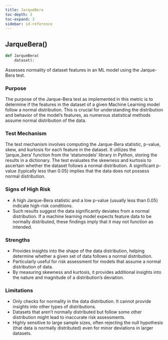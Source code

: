 ```yaml
---
title: JarqueBera
toc-depth: 3
toc-expand: 3
sidebar: id-reference
---
```


## JarqueBera[()]{.muted}

```python
def JarqueBera(
    dataset):
```

Assesses normality of dataset features in an ML model using the Jarque-Bera test.

### Purpose

The purpose of the Jarque-Bera test as implemented in this metric is to determine if the features in the dataset of a given Machine Learning model follow a normal distribution. This is crucial for understanding the distribution and behavior of the model's features, as numerous statistical methods assume normal distribution of the data.

### Test Mechanism

The test mechanism involves computing the Jarque-Bera statistic, p-value, skew, and kurtosis for each feature in the dataset. It utilizes the 'jarque_bera' function from the 'statsmodels' library in Python, storing the results in a dictionary. The test evaluates the skewness and kurtosis to ascertain whether the dataset follows a normal distribution. A significant p-value (typically less than 0.05) implies that the data does not possess normal distribution.

### Signs of High Risk

- A high Jarque-Bera statistic and a low p-value (usually less than 0.05) indicate high-risk conditions.
- Such results suggest the data significantly deviates from a normal distribution. If a machine learning model expects feature data to be normally distributed, these findings imply that it may not function as intended.

### Strengths

- Provides insights into the shape of the data distribution, helping determine whether a given set of data follows a normal distribution.
- Particularly useful for risk assessment for models that assume a normal distribution of data.
- By measuring skewness and kurtosis, it provides additional insights into the nature and magnitude of a distribution's deviation.

### Limitations

- Only checks for normality in the data distribution. It cannot provide insights into other types of distributions.
- Datasets that aren't normally distributed but follow some other distribution might lead to inaccurate risk assessments.
- Highly sensitive to large sample sizes, often rejecting the null hypothesis (that data is normally distributed) even for minor deviations in larger datasets.
